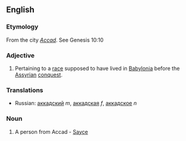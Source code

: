==English==

===Etymology===
From the city ''[[Accad]]''.  See Genesis 10:10

===Adjective===
{{en-adj|-}}

# Pertaining to a [[race]] supposed to have lived in [[Babylonia]] before the [[Assyrian]] [[conquest]].

===Translations===
*Russian: [[аккадский]] ''m'', [[аккадская]] ''f'', [[аккадское]] ''n''

===Noun===
{{en-noun}}

# A person from Accad - [[Sayce]]